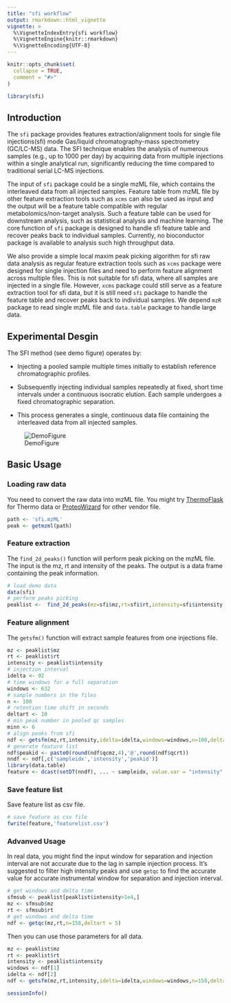 ```yaml
---
title: "sfi workflow"
output: rmarkdown::html_vignette
vignette: >
  %\VignetteIndexEntry{sfi workflow}
  %\VignetteEngine{knitr::rmarkdown}
  %\VignetteEncoding{UTF-8}
---
```


```r
knitr::opts_chunk$set(
  collapse = TRUE,
  comment = "#>"
)
```

```r
library(sfi)
```

## Introduction

The `sfi` package provides features extraction/alignment tools for single file injections(sfi) mode Gas/liquid chromatography-mass spectrometry (GC/LC-MS) data. The SFI technique enables the analysis of numerous samples (e.g., up to 1000 per day) by acquiring data from multiple injections within a single analytical run, significantly reducing the time compared to traditional serial LC-MS injections. 

The input of `sfi` package could be a single mzML file, which contains the interleaved data from all injected samples. Feature table from mzML file by other feature extraction tools such as `xcms` can also be used as input and the output will be a feature table compatible with regular metabolomics/non-target analysis. Such a feature table can be used for downstream analysis, such as statistical analysis and machine learning. The core function of `sfi` package is designed to handle sfi feature table and recover peaks back to individual samples. Currently, no bioconductor package is available to analysis such high throughput data. 

We also provide a simple local maxim peak picking algorithm for sfi raw data analysis as regular feature extraction tools such as `xcms` package were designed for single injection files and need to perform feature alignment across multiple files. This is not suitable for sfi data, where all samples are injected in a single file. However, `xcms` package could still serve as a feature extraction tool for sfi data, but it is still need `sfi` package to handle the feature table and recover peaks back to individual samples. We depend `mzR` package to read single mzML file and `data.table` package to handle large data. 

## Experimental Desgin

The SFI method (see demo figure) operates by:

- Injecting a pooled sample multiple times initially to establish reference chromatographic profiles.

- Subsequently injecting individual samples repeatedly at fixed, short time intervals under a continuous isocratic elution. Each sample undergoes a fixed chromatographic separation.

- This process generates a single, continuous data file containing the interleaved data from all injected samples.

![DemoFigure](https://github.com/yufree/presentation/blob/gh-pages/figure/SFI.png?raw=true)

## Basic Usage

### Loading raw data

You need to convert the raw data into mzML file. You might try [ThermoFlask](https://github.com/yufree/thermoflask) for Thermo data or [ProteoWizard](https://proteowizard.sourceforge.io/download.html) for other vendor file.

```r
path <- 'sfi.mzML'
peak <- getmzml(path)
```

### Feature extraction

The `find_2d_peaks()` function will perform peak picking on the mzML file. The input is the mz, rt and intensity of the peaks. The output is a data frame containing the peak information.

```r
# load demo data
data(sfi)
# perform peaks picking
peaklist <-  find_2d_peaks(mz=sfi$mz,rt=sfi$rt,intensity=sfi$intensity)
```

### Feature alignment

The `getsfm()` function will extract sample features from one injections file.

```r
mz <- peaklist$mz
rt <- peaklist$rt
intensity <- peaklist$intensity
# injection interval
idelta <- 92
# time windows for a full separation
windows <- 632
# sample numbers in the files
n <- 100
# retention time shift in seconds
deltart <- 10
# min peak number in pooled qc samples 
minn <- 6
# align peaks from sfi
ndf <- getsfm(mz,rt,intensity,idelta=idelta,windows=windows,n=100,deltart = 10,minn = 6)
# generate feature list
ndf$peakid <- paste0(round(ndf$qcmz,4),'@',round(ndf$qcrt))
nndf <- ndf[,c('sampleidx','intensity','peakid')]
library(data.table)
feature <- dcast(setDT(nndf), ... ~ sampleidx, value.var = "intensity",fun.aggregate = sum)
```

### Save feature list

Save feature list as csv file.

```r
# save feature as csv file
fwrite(feature,'featurelist.csv')
```

### Advanved Usage

In real data, you might find the input window for separation and injection interval are not accurate due to the lag in sample injection process. It's suggested to filter high intensity peaks and use `getqc` to find the accurate value for accurate instrumental window for separation and injection interval.

```r
# get windows and delta time
sfmsub <- peaklist[peaklist$intensity>1e4,]
mz <- sfmsub$mz
rt <- sfmsub$rt
# get windows and delta time
ndf <- getqc(mz,rt,n=158,deltart = 5)
```

Then you can use those parameters for all data.

```r
mz <- peaklist$mz
rt <- peaklist$rt
intensity <- peaklist$intensity
windows <- ndf[1]
idelta <- ndf[2]
ndf <- getsfm(mz,rt,intensity,idelta=idelta,windows=windows,n=158,deltart = 10,minn = 6)
```

```r
sessionInfo()
```

